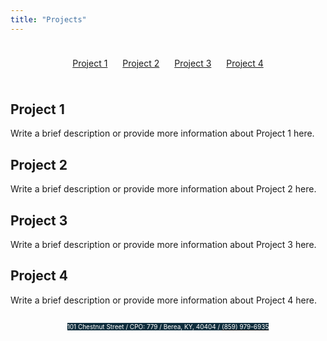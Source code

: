 ```yaml
---
title: "Projects"
---
```


<style>
#topbar {
  display: flex;
  justify-content: space-around;
  align-items: center;
  background-color: none;
  padding: 10px;
}
#topbar a {
  margin: 0 10px;
}
</style>

<style>
body {
  background-image: url("blackblue.png");
  background-size: 15% 100%;
  background-repeat: no-repeat;
  background-position: left top;
}
.address-line {
  display: flex;
  justify-content: center;
}
</style>


<div id="topbar">
  <a href="#project-1">Project 1</a>
  <a href="#project-2">Project 2</a>
  <a href="#project-3">Project 3</a>
  <a href="#project-4">Project 4</a>
</div>



<style>
body {
  background-image: url("blackblue.png");
  background-size: 15% 100%;
  background-repeat: no-repeat;
  background-position: left top;
}
</style>

## Project 1 <a name="project-1"></a>

Write a brief description or provide more information about Project 1 here.

## Project 2 <a name="project-2"></a>

Write a brief description or provide more information about Project 2 here.

## Project 3 <a name="project-3"></a>

Write a brief description or provide more information about Project 3 here.

## Project 4 <a name="project-4"></a>

Write a brief description or provide more information about Project 4 here.

 <div class="address-line">
  <span style="background-color: #0F2E3D; color: white; font-size: 10px;">101 Chestnut Street  / CPO: 779 / </span>
  <span style="background-color: #0F2E3D; color: white; font-size: 10px;">Berea, KY, 40404 / </span>
  [<span style="background-color: #0F2E3D; color: white; font-size: 10px;">(859) 979-6935</span>](tel:+1234567890)
</div>
















